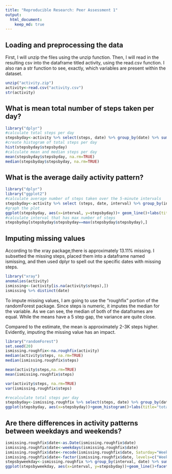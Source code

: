 ```yaml
---
title: "Reproducible Research: Peer Assessment 1"
output: 
  html_document:
    keep_md: true
---
```



## Loading and preprocessing the data
First, I will unzip the files using the unzip function. Then, I will read in the resulting csv into the dataframe titled activity, using the read.csv function.
I also ran a str function to see, exactly, which variables are present within the dataset.
```r
unzip("activity.zip")
activity<-read.csv("activity.csv")
str(activity)
```


## What is mean total number of steps taken per day?
```r
library("dplyr")
#calculate total steps per day 
stepsbyday<-activity %>% select(steps, date) %>% group_by(date) %>% summarize(stepsbyday=sum(steps, na.rm=TRUE))
#create histogram of total steps per day 
hist(stepsbyday$stepsbyday)
#calculate mean and median steps per day 
mean(stepsbyday$stepsbyday, na.rm=TRUE)
median(stepsbyday$stepsbyday, na.rm=TRUE)
```


## What is the average daily activity pattern?
```r
library("dplyr")
library("ggplot2")
#calculate average number of steps taken over the 5-minute intervals 
stepsbyday<-activity %>% select (steps, date, interval) %>% group_by(interval) %>% summarize(stepsbyday=mean(steps, na.rm=TRUE))
#graph the plot
ggplot(stepsbyday, aes(x=interval, y=stepsbyday))+ geom_line()+labs(title="avg.steps daily in intervals")
#calculate interval that has max number of steps 
stepsbyday[stepsbyday$stepsbyday==max(stepsbyday$stepsbyday),]
```


## Imputing missing values
According to the xray package,there is approximately 13.11% missing. I subsetted the missing steps, placed them into a dataframe named ismissing, and then used dplyr to spell out the specific dates with missing steps. 
```r
library("xray")
anomalies(activity)
ismissing<-(activity[is.na(activity$steps),])
ismissing %>% distinct(date)
```
To impute missing values, I am going to use the "roughfix" portion of the randomForest package. Since steps is numeric, it imputes the median for the variable. As we can see, the median of both of the dataframes are equal. While the means have a 5 step gap, the variance are quite close. 

Compared to the estimate, the mean is approximately 2-3K steps higher. Evidently, imputing the missing value has an impact. 

```r
library("randomForest")
set.seed(20)
ismissing.roughfix<-na.roughfix(activity)
median(activity$steps, na.rm=TRUE)
median(ismissing.roughfix$steps)

mean(activity$steps,na.rm=TRUE)
mean(ismissing.roughfix$steps)

var(activity$steps, na.rm=TRUE)
var(ismissing.roughfix$steps)
```

```r
#recalculate total steps per day 
stepsbyday<-ismissing.roughfix %>% select(steps, date) %>% group_by(date) %>% summarize(stepsbyday=sum(steps, na.rm=TRUE))
ggplot(stepsbyday, aes(x=stepsbyday))+geom_histogram()+labs(title="total steps")
```



## Are there differences in activity patterns between weekdays and weekends?

```r
ismissing.roughfix$date<-as.Date(ismissing.roughfix$date)
ismissing.roughfix$date<-weekdays(ismissing.roughfix$date)
ismissing.roughfix$date<-recode(ismissing.roughfix$date, Saturday="Weekend", Sunday="Weekend", .default="Weekday")
ismissing.roughfix$date<-factor(ismissing.roughfix$date, levels=c("Weekend", "Weekday"))
stepsbyweekday<-ismissing.roughfix %>% group_by(interval, date) %>% summarize(stepsbyday=mean(steps))
ggplot(stepsbyweekday, aes(x=interval, y=stepsbyday))+geom_line()+facet_wrap(~ date)
```
